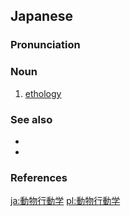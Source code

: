 ==Japanese==
{{DEFAULTSORT:とうぶつこうどうがく'}}
{{wikipedia|lang=ja}}
{{ja-kanjitab|yomi=o|どう|ぶつ|こう|どう|がく}}

===Pronunciation===
{{ja-pron|どうぶつ こうどうがく|acc=7|acc_ref=DJR|y=o}}

===Noun===
{{ja-noun|どうぶつ こうどうがく|hhira=どうぶつかうどうがく}}

# [[ethology]]

===See also===
* {{ja-r|動%物|どう%ぶつ}}
* {{ja-r|行%動|こう%どう}}

===References===
<references/>

{{cln|ja|words suffixed with 学}}
{{C|ja|Ethology}}

[[ja:動物行動学]]
[[pl:動物行動学]]